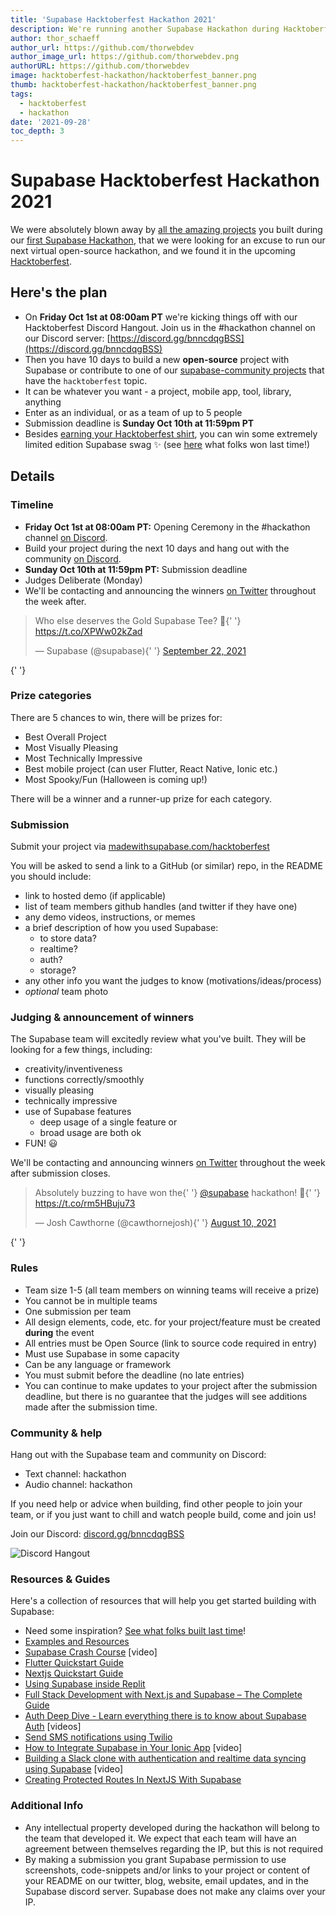 ```yaml
---
title: 'Supabase Hacktoberfest Hackathon 2021'
description: We're running another Supabase Hackathon during Hacktoberfest!
author: thor_schaeff
author_url: https://github.com/thorwebdev
author_image_url: https://github.com/thorwebdev.png
authorURL: https://github.com/thorwebdev
image: hacktoberfest-hackathon/hacktoberfest_banner.png
thumb: hacktoberfest-hackathon/hacktoberfest_banner.png
tags:
  - hacktoberfest
  - hackathon
date: '2021-09-28'
toc_depth: 3
---
```


# Supabase Hacktoberfest Hackathon 2021

We were absolutely blown away by [all the amazing projects](https://supabase.io/blog/2021/08/09/hackathon-winners) you built during our [first Supabase Hackathon](https://supabase.io/blog/2021/07/30/1-the-supabase-hackathon), that we were looking for an excuse to run our next virtual open-source hackathon, and we found it in the upcoming [Hacktoberfest](https://hacktoberfest.digitalocean.com/).

## Here's the plan

- On **Friday Oct 1st at 08:00am PT** we're kicking things off with our Hacktoberfest Discord Hangout. Join us in the #hackathon channel on our Discord server: [https://discord.gg/bnncdqgBSS](https://discord.gg/bnncdqgBSS)
- Then you have 10 days to build a new **open-source** project with Supabase or contribute to one of our [supabase-community projects](https://github.com/supabase-community?q=topic%3AHacktoberfest&type=&language=&sort=) that have the `hacktoberfest` topic.
- It can be whatever you want - a project, mobile app, tool, library, anything
- Enter as an individual, or as a team of up to 5 people
- Submission deadline is **Sunday Oct 10th at 11:59pm PT**
- Besides [earning your Hacktoberfest shirt](https://hacktoberfest.digitalocean.com/resources/participation), you can win some extremely limited edition Supabase swag ✨ (see [here](https://twitter.com/supabase/status/1440737587895799809?s=21) what folks won last time!)

## Details

### Timeline

- **Friday Oct 1st at 08:00am PT:** Opening Ceremony in the #hackathon channel [on Discord](https://discord.gg/bnncdqgBSS).
- Build your project during the next 10 days and hang out with the community [on Discord](https://discord.gg/bnncdqgBSS).
- **Sunday Oct 10th at 11:59pm PT:** Submission deadline
- Judges Deliberate (Monday)
- We'll be contacting and announcing the winners [on Twitter](https://twitter.com/supabase) throughout the week after.

<blockquote class="twitter-tweet" data-dnt="true" data-theme="dark">
  <p lang="en" dir="ltr">
    Who else deserves the Gold Supabase Tee? 👀{' '}
    <a href="https://t.co/XPWw02kZad">https://t.co/XPWw02kZad</a>
  </p>
  &mdash; Supabase (@supabase){' '}
  <a href="https://twitter.com/supabase/status/1440737587895799809?ref_src=twsrc%5Etfw">
    September 22, 2021
  </a>
</blockquote> <script async src="https://platform.twitter.com/widgets.js" charset="utf-8"></script>{' '}

### Prize categories

There are 5 chances to win, there will be prizes for:

- Best Overall Project
- Most Visually Pleasing
- Most Technically Impressive
- Best mobile project (can user Flutter, React Native, Ionic etc.)
- Most Spooky/Fun (Halloween is coming up!)

There will be a winner and a runner-up prize for each category.

### Submission

Submit your project via [madewithsupabase.com/hacktoberfest](https://www.madewithsupabase.com/hacktoberfest)

You will be asked to send a link to a GitHub (or similar) repo, in the README you should include:

- link to hosted demo (if applicable)
- list of team members github handles (and twitter if they have one)
- any demo videos, instructions, or memes
- a brief description of how you used Supabase:
  - to store data?
  - realtime?
  - auth?
  - storage?
- any other info you want the judges to know (motivations/ideas/process)
- _optional_ team photo

### Judging & announcement of winners

The Supabase team will excitedly review what you've built. They will be looking for a few things, including:

- creativity/inventiveness
- functions correctly/smoothly
- visually pleasing
- technically impressive
- use of Supabase features
  - deep usage of a single feature or
  - broad usage are both ok
- FUN! 😃

We'll be contacting and announcing winners [on Twitter](https://twitter.com/supabase) throughout the week after submission closes.

<blockquote class="twitter-tweet" data-dnt="true" data-theme="dark">
  <p lang="en" dir="ltr">
    Absolutely buzzing to have won the{' '}
    <a href="https://twitter.com/supabase?ref_src=twsrc%5Etfw">@supabase</a> hackathon! 🥳{' '}
    <a href="https://t.co/rm5HBuju73">https://t.co/rm5HBuju73</a>
  </p>
  &mdash; Josh Cawthorne (@cawthornejosh){' '}
  <a href="https://twitter.com/cawthornejosh/status/1424985377136390183?ref_src=twsrc%5Etfw">
    August 10, 2021
  </a>
</blockquote> <script async src="https://platform.twitter.com/widgets.js" charset="utf-8"></script>{' '}

### Rules

- Team size 1-5 (all team members on winning teams will receive a prize)
- You cannot be in multiple teams
- One submission per team
- All design elements, code, etc. for your project/feature must be created **during** the event
- All entries must be Open Source (link to source code required in entry)
- Must use Supabase in some capacity
- Can be any language or framework
- You must submit before the deadline (no late entries)
- You can continue to make updates to your project after the submission deadline, but there is no guarantee that the judges will see additions made after the submission time.

### Community & help

Hang out with the Supabase team and community on Discord:

- Text channel: hackathon
- Audio channel: hackathon

If you need help or advice when building, find other people to join your team, or if you just want to chill and watch people build, come and join us!

Join our Discord: [discord.gg/bnncdqgBSS](https://discord.gg/bnncdqgBSS)

![Discord Hangout](/images/blog/hackathon/community.png)

### Resources & Guides

Here's a collection of resources that will help you get started building with Supabase:

- Need some inspiration? [See what folks built last time](https://supabase.io/blog/2021/08/09/hackathon-winners)!
- [Examples and Resources](https://supabase.io/docs/guides/examples)
- [Supabase Crash Course](https://www.youtube.com/watch?v=7uKQBl9uZ00) [video]
- [Flutter Quickstart Guide](https://supabase.io/docs/guides/with-flutter)
- [Nextjs Quickstart Guide](https://supabase.io/docs/guides/with-nextjs)
- [Using Supabase inside Replit](https://supabase.io/blog/2021/03/11/using-supabase-replit)
- [Full Stack Development with Next.js and Supabase – The Complete Guide](https://www.freecodecamp.org/news/the-complete-guide-to-full-stack-development-with-supabas/)
- [Auth Deep Dive - Learn everything there is to know about Supabase Auth](https://supabase.io/docs/learn/auth-deep-dive/auth-deep-dive-jwts) [videos]
- [Send SMS notifications using Twilio](https://www.twilio.com/blog/send-sms-notifications-supabase-users-node-js-twilio-messaging)
- [How to Integrate Supabase in Your Ionic App](https://www.youtube.com/watch?v=pl9XfIWutKE) [video]
- [Building a Slack clone with authentication and realtime data syncing using Supabase](https://www.youtube.com/watch?v=LUMxJ4w-MUU) [video]
- [Creating Protected Routes In NextJS With Supabase](https://aboutmonica.com/blog/creating-protected-routes-in-next-js-with-supabase)

### Additional Info

- Any intellectual property developed during the hackathon will belong to the team that developed it. We expect that each team will have an agreement between themselves regarding the IP, but this is not required
- By making a submission you grant Supabase permission to use screenshots, code-snippets and/or links to your project or content of your README on our twitter, blog, website, email updates, and in the Supabase discord server. Supabase does not make any claims over your IP.

